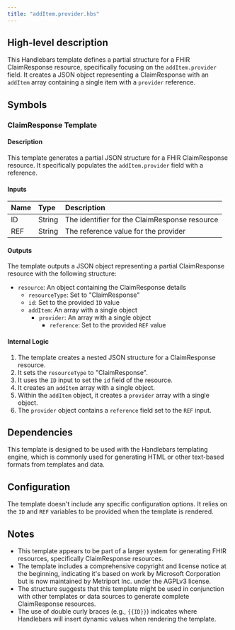```yaml
---
title: "addItem.provider.hbs"
---
```


## High-level description
This Handlebars template defines a partial structure for a FHIR ClaimResponse resource, specifically focusing on the `addItem.provider` field. It creates a JSON object representing a ClaimResponse with an `addItem` array containing a single item with a `provider` reference.

## Symbols

### ClaimResponse Template
#### Description
This template generates a partial JSON structure for a FHIR ClaimResponse resource. It specifically populates the `addItem.provider` field with a reference.

#### Inputs
| Name | Type | Description |
|:-----|:-----|:------------|
| ID   | String | The identifier for the ClaimResponse resource |
| REF  | String | The reference value for the provider |

#### Outputs
The template outputs a JSON object representing a partial ClaimResponse resource with the following structure:
- `resource`: An object containing the ClaimResponse details
  - `resourceType`: Set to "ClaimResponse"
  - `id`: Set to the provided `ID` value
  - `addItem`: An array with a single object
    - `provider`: An array with a single object
      - `reference`: Set to the provided `REF` value

#### Internal Logic
1. The template creates a nested JSON structure for a ClaimResponse resource.
2. It sets the `resourceType` to "ClaimResponse".
3. It uses the `ID` input to set the `id` field of the resource.
4. It creates an `addItem` array with a single object.
5. Within the `addItem` object, it creates a `provider` array with a single object.
6. The `provider` object contains a `reference` field set to the `REF` input.

## Dependencies
This template is designed to be used with the Handlebars templating engine, which is commonly used for generating HTML or other text-based formats from templates and data.

## Configuration
The template doesn't include any specific configuration options. It relies on the `ID` and `REF` variables to be provided when the template is rendered.

## Notes
- This template appears to be part of a larger system for generating FHIR resources, specifically ClaimResponse resources.
- The template includes a comprehensive copyright and license notice at the beginning, indicating it's based on work by Microsoft Corporation but is now maintained by Metriport Inc. under the AGPLv3 license.
- The structure suggests that this template might be used in conjunction with other templates or data sources to generate complete ClaimResponse resources.
- The use of double curly braces (e.g., `{{ID}}`) indicates where Handlebars will insert dynamic values when rendering the template.